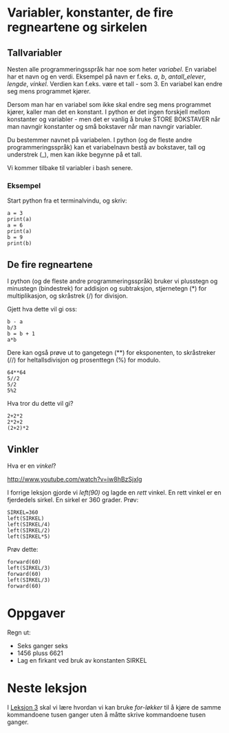 = Variabler, konstanter, de fire regneartene og sirkelen =

== Tallvariabler ==

Nesten alle programmeringsspråk har noe som heter ''variabel''.  En variabel har et navn og en verdi.  Eksempel på navn er f.eks. ''a'', ''b'', ''antall_elever'', ''lengde'', ''vinkel''.  Verdien kan f.eks. være et tall - som 3.  En variabel kan endre seg mens programmet kjører.

Dersom man har en variabel som ikke skal endre seg mens programmet kjører, kaller man det en konstant.  I python er det ingen forskjell mellom konstanter og variabler - men det er vanlig å bruke STORE BOKSTAVER når man navngir konstanter og små bokstaver når man navngir variabler.

Du bestemmer navnet på variabelen.  I python (og de fleste andre programmeringsspråk) kan et variabelnavn bestå av bokstaver, tall og understrek (_), men kan ikke begynne på et tall.

Vi kommer tilbake til variabler i bash senere.

=== Eksempel ===

Start python fra et terminalvindu, og skriv:

 a = 3
 print(a)
 a = 6
 print(a)
 b = 9
 print(b)

== De fire regneartene ==

I python (og de fleste andre programmeringsspråk) bruker vi plusstegn og minustegn (bindestrek) for addisjon og subtraksjon, stjernetegn (*) for multiplikasjon, og skråstrek (/) for divisjon.

Gjett hva dette vil gi oss:

 b - a
 b/3
 b = b + 1
 a*b

Dere kan også prøve ut to gangetegn (**) for eksponenten, to skråstreker (//) for heltallsdivisjon og prosenttegn (%) for modulo.

 64**64
 5//2
 5/2
 5%2

Hva tror du dette vil gi?

 2+2*2
 2*2+2
 (2+2)*2

== Vinkler ==

Hva er en ''vinkel''?

http://www.youtube.com/watch?v=iw8hBzSjxlg

I forrige leksjon gjorde vi ''left(90)'' og lagde en ''rett'' vinkel.  En rett vinkel er en fjerdedels sirkel.  En sirkel er 360 grader.  Prøv:

 SIRKEL=360
 left(SIRKEL)
 left(SIRKEL/4)
 left(SIRKEL/2)
 left(SIRKEL*5)

Prøv dette:

 forward(60)
 left(SIRKEL/3)
 forward(60)
 left(SIRKEL/3)
 forward(60)

= Oppgaver =

Regn ut:

* Seks ganger seks
* 1456 pluss 6621
* Lag en firkant ved bruk av konstanten SIRKEL

= Neste leksjon =

I [[Leksjon 3]] skal vi lære hvordan vi kan bruke ''for-løkker'' til å kjøre de samme kommandoene tusen ganger uten å måtte skrive kommandoene tusen ganger.

